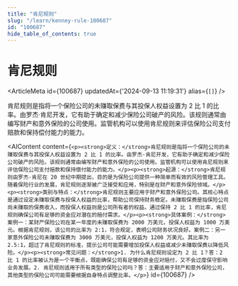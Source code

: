 ```yaml
---
title: "肯尼规则"
slug: "/learn/kenney-rule-100687"
id: "100687"
hide_table_of_contents: true
---
```



# 肯尼规则

<ArticleMeta id={100687} updatedAt={'2024-09-13 11:19:31'} alias={`[]`} />
<div className='border-solid border-b border-t-0 my-4 border-[var(--ifm-color-gray-300)]' />

肯尼规则是指将一个保险公司的未赚取保费与其投保人权益设置为 2 比 1 的比率。由罗杰·肯尼开发，它有助于确定和减少保险公司破产的风险。该规则通常由编写财产和意外保险的公司使用。监管机构可以使用肯尼规则来评估保险公司支付赔款和保持偿付能力的能力。

<AIContent content={`<p><strong>定义：</strong>肯尼规则是指将一个保险公司的未赚取保费与其投保人权益设置为 2 比 1 的比率。由罗杰·肯尼开发，它有助于确定和减少保险公司破产的风险。该规则通常由编写财产和意外保险的公司使用。监管机构可以使用肯尼规则来评估保险公司支付赔款和保持偿付能力的能力。</p><p><strong>起源：</strong>肯尼规则由罗杰·肯尼在 20 世纪中期提出，目的是为保险公司提供一种简单而有效的风险管理工具。随着保险行业的发展，肯尼规则逐渐被广泛接受和应用，特别是在财产和意外保险领域。</p><p><strong>类别与特点：</strong>肯尼规则主要应用于财产和意外保险公司。其核心特点是通过设定未赚取保费与投保人权益的比率，帮助公司保持财务稳定。未赚取保费是指保险公司尚未赚取的保费收入，而投保人权益则是公司所有者的权益。通过保持 2 比 1 的比率，肯尼规则确保公司有足够的资金应对潜在的赔付需求。</p><p><strong>具体案例：</strong>案例一：某财产保险公司在某一年度的未赚取保费为 2000 万美元，投保人权益为 1000 万美元。根据肯尼规则，该公司的比率为 2:1，符合规定，表明公司财务状况良好。案例二：另一家意外保险公司未赚取保费为 3000 万美元，投保人权益为 1200 万美元。其比率为 2.5:1，超过了肯尼规则的标准，提示公司可能需要增加投保人权益或减少未赚取保费以降低风险。</p><p><strong>常见问题：</strong>1. 为什么肯尼规则设定为 2 比 1？答：2 比 1 的比率被认为是一个平衡点，既能确保公司有足够的资金应对赔付，又不会过度保守影响业务发展。2. 肯尼规则适用于所有类型的保险公司吗？答：主要适用于财产和意外保险公司，其他类型的保险公司可能需要根据自身特点调整比率。</p>`} id={100687} />
